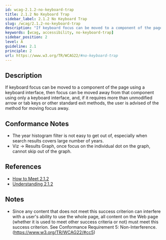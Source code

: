```yaml
---
id: wcag-2.1.2-no-keyboard-trap
title: 2.1.2 No Keyboard Trap
sidebar_label: 2.1.2 No Keyboard Trap
slug: /wcag/2.1.2-no-keyboard-trap
description: "If keyboard focus can be moved to a component of the page using a keyboard interface, then focus can be moved away from that component using only a keyboard interface, and, if it requires more than unmodified arrow or tab keys or other standard exit methods, the user is advised of the method for moving focus away."
keywords: [wcag, accessibility, no-keyboard-trap]
sidebar_position: 2
level: A
guideline: 2.1
principle: 2
url: https://www.w3.org/TR/WCAG22/#no-keyboard-trap
---
```


## Description

If keyboard focus can be moved to a component of the page using a keyboard interface, then focus can be moved away from that component using only a keyboard interface, and, if it requires more than unmodified arrow or tab keys or other standard exit methods, the user is advised of the method for moving focus away.

## Conformance Notes

<Project name="ads">
  <Unknown></Unknown>
</Project>

<Project name="scix">
  <PartialSupport>
<ul>
<li>The year histogram filter is not easy to get out of, especially when search results covers large number of years.</li>
<li>Viz -> Results Graph, once focus on the individual dot on the graph, cannot skip out of the graph.</li>
</ul></PartialSupport>
</Project>

## References

- [How to Meet 2.1.2](https://www.w3.org/WAI/WCAG22/quickref/#no-keyboard-trap)
- [Understanding 2.1.2](https://www.w3.org/WAI/WCAG22/Understanding/no-keyboard-trap.html)

## Notes

- Since any content that does not meet this success criterion can interfere with a user's ability to use the whole page, all content on the Web page (whether it is used to meet other success criteria or not) must meet this success criterion. See Conformance Requirement 5: Non-Interference. (https://www.w3.org/TR/WCAG22/#cc5)
